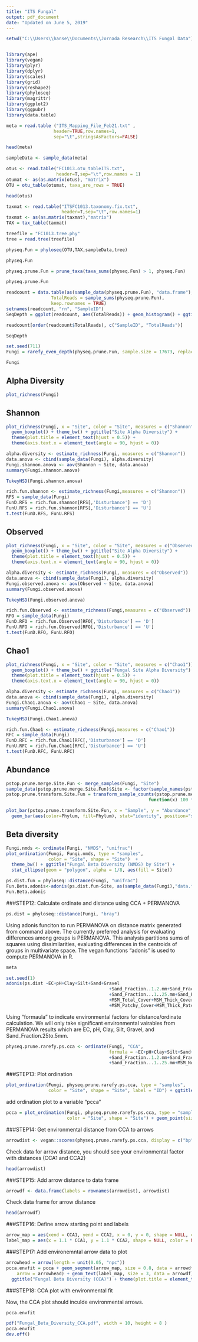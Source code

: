```yaml
---
title: "ITS Fungal"
output: pdf_document
date: "Updated on June 5, 2019"
---
```


```r
setwd("C:\\Users\\hanse\\Documents\\Jornada Research\\ITS Fungal Data")
```

```r

```


```r
library(ape)
library(vegan)
library(plyr)
library(dplyr)
library(scales)
library(grid)
library(reshape2)
library(phyloseq)
library(magrittr)
library(ggplot2)
library(ggpubr)
library(data.table)

```


```r
meta = read.table ("ITS_Mapping_File_Feb21.txt" ,
                  header=TRUE,row.names=1,
                  sep="\t",stringsAsFactors=FALSE)
```

```r
head(meta)
```

```r
sampleData <- sample_data(meta)
```


```r
otus <- read.table("FC1013.otu_tableITS.txt",
                   header=T,sep="\t",row.names = 1)
otumat <- as(as.matrix(otus), "matrix")
OTU = otu_table(otumat, taxa_are_rows = TRUE)
```

```r
head(otus)
```

```r
taxmat <- read.table("ITSFC1013.taxonomy.fix.txt", 
                     header=T,sep="\t",row.names=1)
taxmat <- as(as.matrix(taxmat),"matrix")
TAX = tax_table(taxmat)
```

```r
treefile = "FC1013.tree.phy"
tree = read.tree(treefile)
```

```r
physeq.Fun = phyloseq(OTU,TAX,sampleData,tree)
```

```r
physeq.Fun
```

```r
physeq.prune.Fun = prune_taxa(taxa_sums(physeq.Fun) > 1, physeq.Fun)
```

```r
physeq.prune.Fun
```

```r
readcount = data.table(as(sample_data(physeq.prune.Fun), "data.frame"),
                 TotalReads = sample_sums(physeq.prune.Fun), 
                 keep.rownames = TRUE)
setnames(readcount, "rn", "SampleID")
SeqDepth = ggplot(readcount, aes(TotalReads)) + geom_histogram() + ggtitle("Sequencing Depth")
```

```r
readcount[order(readcount$TotalReads), c("SampleID", "TotalReads")]
```



```r
SeqDepth
```

```r
set.seed(711)
Fungi = rarefy_even_depth(physeq.prune.Fun, sample.size = 17673, replace = FALSE, trimOTUs = TRUE)
```

```r
Fungi
```

## Alpha Diversity 

```r
plot_richness(Fungi)
```


## Shannon
```r
plot_richness(Fungi, x = "Site", color = "Site", measures = c("Shannon")) + 
  geom_boxplot() + theme_bw() + ggtitle("Site Alpha Diversity") + 
  theme(plot.title = element_text(hjust = 0.5)) +
  theme(axis.text.x = element_text(angle = 90, hjust = 0))
```
```r
alpha.diversity <- estimate_richness(Fungi, measures = c("Shannon"))
data.anova <- cbind(sample_data(Fungi), alpha.diversity)
Fungi.shannon.anova <- aov(Shannon ~ Site, data.anova)
summary(Fungi.shannon.anova)
```

```r
TukeyHSD(Fungi.shannon.anova)
```

```r
rich.fun.shannon <- estimate_richness(Fungi,measures = c("Shannon"))
RFS = sample_data(Fungi)
FunD.RFS = rich.fun.shannon[RFS[,'Disturbance'] == 'D']
FunU.RFS = rich.fun.shannon[RFS[,'Disturbance'] == 'U']
t.test(FunD.RFS, FunU.RFS)
```

## Observed
```r
plot_richness(Fungi, x = "Site", color = "Site", measures = c("Observed")) + 
  geom_boxplot() + theme_bw() + ggtitle("Site Alpha Diversity") + 
  theme(plot.title = element_text(hjust = 0.5)) +
  theme(axis.text.x = element_text(angle = 90, hjust = 0))
```
```r
alpha.diversity <- estimate_richness(Fungi, measures = c("Observed"))
data.anova <- cbind(sample_data(Fungi), alpha.diversity)
Fungi.observed.anova <- aov(Observed ~ Site, data.anova)
summary(Fungi.observed.anova)
```

```r
TukeyHSD(Fungi.observed.anova)
```
```r
rich.fun.Observed <- estimate_richness(Fungi,measures = c("Observed"))
RFO = sample_data(Fungi)
FunD.RFO = rich.fun.Observed[RFO[,'Disturbance'] == 'D']
FunU.RFO = rich.fun.Observed[RFO[,'Disturbance'] == 'U']
t.test(FunD.RFO, FunU.RFO)
```


## Chao1
```r
plot_richness(Fungi, x = "Site", color = "Site", measures = c("Chao1")) + 
  geom_boxplot() + theme_bw() + ggtitle("Fungal Site Alpha Diversity") + 
  theme(plot.title = element_text(hjust = 0.5)) +
  theme(axis.text.x = element_text(angle = 90, hjust = 0))
```

```r
alpha.diversity <- estimate_richness(Fungi, measures = c("Chao1"))
data.anova <- cbind(sample_data(Fungi), alpha.diversity)
Fungi.Chao1.anova <- aov(Chao1 ~ Site, data.anova)
summary(Fungi.Chao1.anova)
```

```r
TukeyHSD(Fungi.Chao1.anova)
```

```r
rich.fun.Chao1 <- estimate_richness(Fungi,measures = c("Chao1"))
RFC = sample_data(Fungi)
FunD.RFC = rich.fun.Chao1[RFC[,'Disturbance'] == 'D']
FunU.RFC = rich.fun.Chao1[RFC[,'Disturbance'] == 'U']
t.test(FunD.RFC, FunU.RFC)
```

## Abundance 

```r
pstop.prune.merge.Site.Fun <- merge_samples(Fungi, "Site")
sample_data(pstop.prune.merge.Site.Fun)$Site <- factor(sample_names(pstop.prune.merge.Site.Fun))
pstop.prune.transform.Site.Fun = transform_sample_counts(pstop.prune.merge.Site.Fun, 
                                                      function(x) 100 * x/sum(x))
```


```r
plot_bar(pstop.prune.transform.Site.Fun, x = "Sample", y = "Abundance", fill ="Phylum") + 
  geom_bar(aes(color=Phylum, fill=Phylum), stat="identity", position="stack") +  geom_bar(aes(color=Phylum, fill=Phylum), stat="identity", position="stack") + ggtitle("Fungal Community by Vegetation Zone") 
```

## Beta diversity
```r
Fungi.nmds <- ordinate(Fungi, "NMDS", "unifrac")
plot_ordination(Fungi, Fungi.nmds, type = "samples", 
                color = "Site", shape = "Site")  + 
  theme_bw() + ggtitle("Fungal Beta Diversity (NMDS) by Site") + 
  stat_ellipse(geom = "polygon", alpha = 1/8, aes(fill = Site))
```

```r
ps.dist.fun = phyloseq::distance(Fungi, "unifrac")
Fun.Beta.adonis<-adonis(ps.dist.fun~Site, as(sample_data(Fungi),"data.frame"))
Fun.Beta.adonis
```


###STEP12: Calculate ordinate and distance using CCA + PERMANOVA

```r
ps.dist = phyloseq::distance(Fungi, "bray")
```

Using adonis funciton to run PERMANOVA on distance matrix generated from command above. The currently preferred analysis for evaluating differences among groups is PERMANOVA. This analysis partitions sums of squares using dissimilarities, evaluating differences in the centroids of groups in multivariate space. The vegan functions “adonis” is used to compute PERMANOVA in R. 
```r
meta
```


```r
set.seed(1)
adonis(ps.dist ~EC+pH+Clay+Silt+Sand+Gravel
                                       +Sand_Fraction..1.2.mm+Sand_Fraction...5.1.mm+Sand_Fraction...25..5.mm
                                       +Sand_Fraction...1..25.mm+Sand_Fraction...05..1mm+MSM_No_Cover
                                       +MSM_Total_Cover+MSM_Thick_Cover
                                       +MSM_Patchy_Cover+MSM_Thick_Patchy_Cover, as(sample_data(Fungi),"data.frame"))
```

Using "formaula" to indicate environmental factors for distance/ordinate calculation. We will only take significant environmental vairables from PERMANOVA results which are EC, pH, Clay, Silt, Gravel, and Sand_Fraction.25to.5mm.

```r
physeq.prune.rarefy.ps.cca <- ordinate(Fungi, "CCA", 
                                       formula = ~EC+pH+Clay+Silt+Sand+Gravel
                                       +Sand_Fraction..1.2.mm+Sand_Fraction...5.1.mm+Sand_Fraction...25..5.mm
                                       +Sand_Fraction...1..25.mm+MSM_No_Cover+MSM_Total_Cover)
```

###STEP13: Plot ordination

```r
plot_ordination(Fungi, physeq.prune.rarefy.ps.cca, type = "samples", 
                color = "Site", shape = "Site", label = "ID") + ggtitle("Fungal Beta Diversity (CCA)") + theme(plot.title = element_text(hjust = 0.5))
```

add ordination plot to a variable "pcca"

```r
pcca = plot_ordination(Fungi, physeq.prune.rarefy.ps.cca, type = "samples", 
                       color = "Site", shape = "Site") + geom_point(size=5) 
```

###STEP14: Get environmental distance from CCA to arrows

```r
arrowdist <- vegan::scores(physeq.prune.rarefy.ps.cca, display = c("bp"))
```

Check data for arrow distance, you should see your environmental factor with distances (CCA1 and CCA2)

```r
head(arrowdist)
```

###STEP15: Add arrow distance to data frame

```r
arrowdf <- data.frame(labels = rownames(arrowdist), arrowdist)
```

Check data frame for arrow distance

```r
head(arrowdf)
```

###STEP16: Define arrow starting point and labels

```r
arrow_map = aes(xend = CCA1, yend = CCA2, x = 0, y = 0, shape = NULL, color = NULL, label = labels)
label_map = aes(x = 1.1 * CCA1, y = 1.1 * CCA2, shape = NULL, color = NULL, label = labels)
```

###STEP17: Add environemntal arrow data to plot 

```r
arrowhead = arrow(length = unit(0.05, "npc"))
pcca.envfit = pcca + geom_segment(arrow_map, size = 0.8, data = arrowdf, color = "gray", 
    arrow = arrowhead) + geom_text(label_map, size = 3, data = arrowdf) + 
  ggtitle("Fungal Beta Diversity (CCA)") + theme(plot.title = element_text(hjust = 0.5))
```

###STEP18: CCA plot with environmental fit

Now, the CCA plot should inculde environmental arrows.

```r
pcca.envfit 
```


```r
pdf("Fungal_Beta_Diversity_CCA.pdf", width = 10, height = 8 )
pcca.envfit
dev.off()
```




